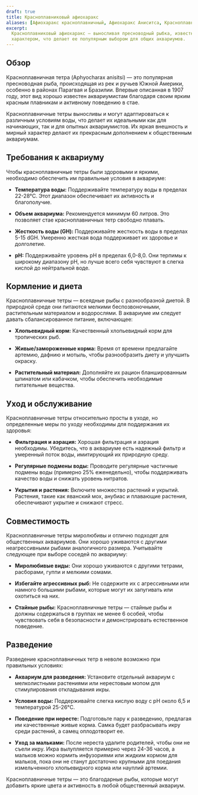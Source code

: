 ```yaml
---
draft: true
title: Красноплавниковый афиохаракс
aliases: [Афиохаракс красноплавничный, Афиохаракс Аниситса, Красноплавничная тетра]
excerpt:
  Красноплавниковый афиохаракс — выносливая пресноводный рыбка, известная своими ярко-красными плавниками и мирным
  характером, что делает ее популярным выбором для общих аквариумов.
---
```


## Обзор

Красноплавничная тетра (Aphyocharax anisitsi) — это популярная пресноводная рыба, происходящая из рек и ручьев Южной
Америки, особенно в районах Парагвая и Бразилии. Впервые описанная в 1907 году, этот вид хорошо известен аквариумистам
благодаря своим ярким красным плавникам и активному поведению в стае.

Красноплавничные тетры выносливы и могут адаптироваться к различным условиям воды, что делает их идеальными как для
начинающих, так и для опытных аквариумистов. Их яркая внешность и мирный характер делают их прекрасным дополнением к
общественным аквариумам.

## Требования к аквариуму

Чтобы красноплавничные тетры были здоровыми и яркими, необходимо обеспечить им правильные условия в аквариуме:

- **Температура воды:** Поддерживайте температуру воды в пределах 22-28°C. Этот диапазон обеспечивает их активность и
  благополучие.

- **Объем аквариума:** Рекомендуется минимум 60 литров. Это позволяет стае красноплавничных тетр свободно плавать.

- **Жесткость воды (GH):** Поддерживайте жесткость воды в пределах 5-15 dGH. Умеренно жесткая вода поддерживает их
  здоровье и долголетие.

- **pH:** Поддерживайте уровень pH в пределах 6,0-8,0. Они терпимы к широкому диапазону pH, но лучше всего себя
  чувствуют в слегка кислой до нейтральной воде.

## Кормление и диета

Красноплавничные тетры — всеядные рыбы с разнообразной диетой. В природной среде они питаются мелкими беспозвоночными,
растительным материалом и водорослями. В аквариуме им следует давать сбалансированное питание, включающее:

- **Хлопьевидный корм:** Качественный хлопьевидный корм для тропических рыб.

- **Живые/замороженные корма:** Время от времени предлагайте артемию, дафнию и мотыль, чтобы разнообразить диету и
  улучшить окраску.

- **Растительный материал:** Дополняйте их рацион бланшированным шпинатом или кабачком, чтобы обеспечить необходимые
  питательные вещества.

## Уход и обслуживание

Красноплавничные тетры относительно просты в уходе, но определенные меры по уходу необходимы для поддержания их
здоровья:

- **Фильтрация и аэрация:** Хорошая фильтрация и аэрация необходимы. Убедитесь, что в аквариуме есть надежный фильтр и
  умеренный поток воды, имитирующий их природную среду.

- **Регулярные подмены воды:** Проводите регулярные частичные подмены воды (примерно 25% еженедельно), чтобы
  поддерживать качество воды и снижать уровень нитратов.

- **Укрытия и растения:** Включите множество растений и укрытий. Растения, такие как яванский мох, анубиас и плавающие
  растения, обеспечивают укрытие и снижают стресс.

## Совместимость

Красноплавничные тетры миролюбивы и отлично подходят для общественных аквариумов. Они хорошо уживаются с другими
неагрессивными рыбами аналогичного размера. Учитывайте следующее при выборе соседей по аквариуму:

- **Миролюбивые виды:** Они хорошо уживаются с другими тетрами, расборами, гуппи и мелкими сомами.

- **Избегайте агрессивных рыб:** Не содержите их с агрессивными или намного большими рыбами, которые могут их запугивать
  или охотиться на них.

- **Стайные рыбы:** Красноплавничные тетры — стайные рыбы и должны содержаться в группах не менее 6 особей, чтобы
  чувствовать себя в безопасности и демонстрировать естественное поведение.

## Разведение

Разведение красноплавничных тетр в неволе возможно при правильных условиях:

- **Аквариум для разведения:** Установите отдельный аквариум с мелколистными растениями или нерестовым мопом для
  стимулирования откладывания икры.

- **Условия воды:** Поддерживайте слегка кислую воду с pH около 6,5 и температурой 25-26°C.

- **Поведение при нересте:** Подготовьте пару к разведению, предлагая им качественные живые корма. Самка будет
  разбрасывать икру среди растений, а самец оплодотворит ее.

- **Уход за мальками:** После нереста удалите родителей, чтобы они не съели икру. Икра вылупляется примерно через 24-36
  часов, а мальков можно кормить инфузориями или жидким кормом для мальков, пока они не станут достаточно крупными для
  поедания измельченного хлопьевидного корма или науплий артемии.

Красноплавничные тетры — это благодарные рыбы, которые могут добавить яркие цвета и активность в любой общественный
аквариум.
